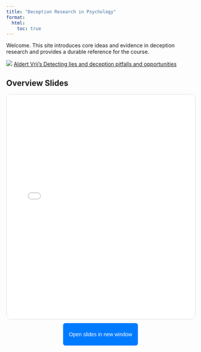 ```yaml
---
title: "Deception Research in Psychology"
format:
  html:
    toc: true
---
```


Welcome. This site introduces core ideas and evidence in deception research and provides a durable reference for the course.

![](images/vrij_deceit.png) [Aldert Vrij's Detecting lies and deception pitfalls and opportunities](https://librarysearch.gold.ac.uk/permalink/f/s9ouig/44GOL_SYMPHONY246208)

## Overview Slides

<iframe src="slides/DeceptiLabSlides.html" width="100%" height="600" style="border:1px solid #ddd;border-radius:12px;">

</iframe>

::: {style="text-align: center; margin-top: 10px;"}
<button onclick="window.open(&#39;slides/DeceptiLabSlides.html&#39;, &#39;_blank&#39;)" style="padding: 8px 16px; background-color: #007bff; color: white; border: none; border-radius: 6px; cursor: pointer; font-size: 14px;">

Open slides in new window

</button>
:::




